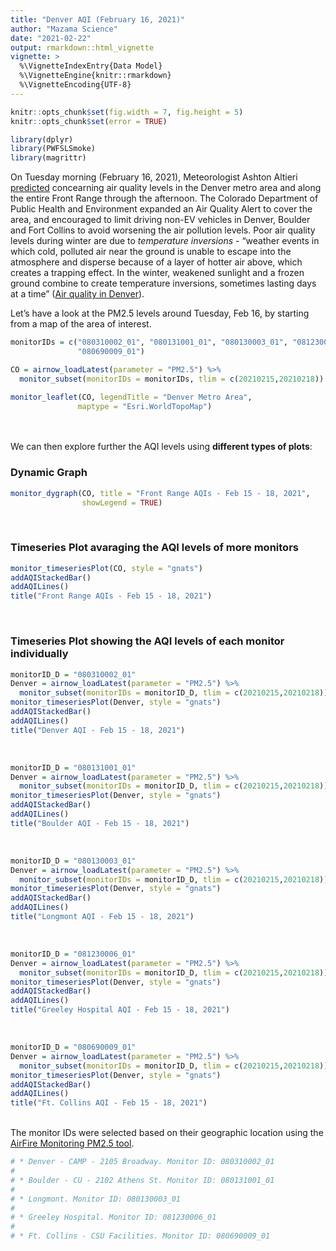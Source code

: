 ```yaml
---
title: "Denver AQI (February 16, 2021)"
author: "Mazama Science"
date: "2021-02-22"
output: rmarkdown::html_vignette
vignette: >
  %\VignetteIndexEntry{Data Model}
  %\VignetteEngine{knitr::rmarkdown}
  %\VignetteEncoding{UTF-8}
---
```


```r
knitr::opts_chunk$set(fig.width = 7, fig.height = 5)
knitr::opts_chunk$set(error = TRUE)
```
```r
library(dplyr)
library(PWFSLSmoke)
library(magrittr)
```
On Tuesday morning (February 16, 2021), Meteorologist Ashton Altieri 
[predicted](https://denver.cbslocal.com/2021/02/16/denver-weather-air-quality-quickly-worsen-tuesday-more-snow-possible/) concearning air quality levels in the Denver 
metro area and 
along the entire Front Range through the afternoon. 
The Colorado Department of Public Health and Environment expanded an Air Quality
Alert to cover the area, and encouraged to limit driving non-EV vehicles in 
Denver, Boulder and Fort Collins to avoid worsening the air pollution levels.
Poor air quality levels during winter are due to *temperature inversions* - 
"weather events in which cold, polluted air near the ground is unable to 
escape into the atmosphere and disperse because of a layer of hotter air above, 
which creates a trapping effect. In the winter, weakened sunlight and a frozen 
ground combine to create temperature inversions, sometimes lasting days at a 
time" ([Air quality in Denver](https://www.iqair.com/us/usa/colorado/denver)). 

Let's have a look at the PM2.5 levels around Tuesday, Feb 16, by starting from 
a map of the area of interest.

```r
monitorIDs = c("080310002_01", "080131001_01", "080130003_01", "081230006_01", 
               "080690009_01")
```

```r
CO = airnow_loadLatest(parameter = "PM2.5") %>%
  monitor_subset(monitorIDs = monitorIDs, tlim = c(20210215,20210218))
```

```r
monitor_leaflet(CO, legendTitle = "Denver Metro Area",
               maptype = "Esri.WorldTopoMap")
```

<br><br>
We can then explore further the AQI levels using **different types of plots**:

### Dynamic Graph
```r
monitor_dygraph(CO, title = "Front Range AQIs - Feb 15 - 18, 2021", 
                showLegend = TRUE)

```

<br>

### Timeseries Plot avaraging the AQI levels of more monitors 
```r
monitor_timeseriesPlot(CO, style = "gnats")
addAQIStackedBar()
addAQILines()
title("Front Range AQIs - Feb 15 - 18, 2021")
```

<br>

### Timeseries Plot showing the AQI levels of each monitor individually
```r
monitorID_D = "080310002_01"
Denver = airnow_loadLatest(parameter = "PM2.5") %>%
  monitor_subset(monitorIDs = monitorID_D, tlim = c(20210215,20210218))
monitor_timeseriesPlot(Denver, style = "gnats")
addAQIStackedBar()
addAQILines()
title("Denver AQI - Feb 15 - 18, 2021")
```

<br>
```r
monitorID_D = "080131001_01"
Denver = airnow_loadLatest(parameter = "PM2.5") %>%
  monitor_subset(monitorIDs = monitorID_D, tlim = c(20210215,20210218))
monitor_timeseriesPlot(Denver, style = "gnats")
addAQIStackedBar()
addAQILines()
title("Boulder AQI - Feb 15 - 18, 2021")
```

<br>
```r
monitorID_D = "080130003_01"
Denver = airnow_loadLatest(parameter = "PM2.5") %>%
  monitor_subset(monitorIDs = monitorID_D, tlim = c(20210215,20210218))
monitor_timeseriesPlot(Denver, style = "gnats")
addAQIStackedBar()
addAQILines()
title("Longmont AQI - Feb 15 - 18, 2021")
```

<br>
```r
monitorID_D = "081230006_01"
Denver = airnow_loadLatest(parameter = "PM2.5") %>%
  monitor_subset(monitorIDs = monitorID_D, tlim = c(20210215,20210218))
monitor_timeseriesPlot(Denver, style = "gnats")
addAQIStackedBar()
addAQILines()
title("Greeley Hospital AQI - Feb 15 - 18, 2021")
```

<br>
```r
monitorID_D = "080690009_01"
Denver = airnow_loadLatest(parameter = "PM2.5") %>%
  monitor_subset(monitorIDs = monitorID_D, tlim = c(20210215,20210218))
monitor_timeseriesPlot(Denver, style = "gnats")
addAQIStackedBar()
addAQILines()
title("Ft. Collins AQI - Feb 15 - 18, 2021")
```

<br>
The monitor IDs were selected based on their geographic location using 
the 
[AirFire Monitoring PM2.5 tool](https://tools.airfire.org/monitoring/v4/#!/?category=PM2.5_nowcast&centerlat=42&centerlon=-95&zoom=4). 


```r
# * Denver - CAMP - 2105 Broadway. Monitor ID: 080310002_01
# 
# * Boulder - CU - 2102 Athens St. Monitor ID: 080131001_01
# 
# * Longmont. Monitor ID: 080130003_01
# 
# * Greeley Hospital. Monitor ID: 081230006_01
# 
# * Ft. Collins - CSU Facilities. Monitor ID: 080690009_01
```


